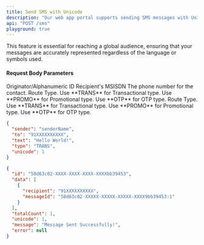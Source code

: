 ```yaml
---
title: Send SMS with Unicode
description: "Our web app portal supports sending SMS messages with Unicode characters, allowing you to communicate in multiple languages and include special characters."
api: "POST /sms"
playground: true
---
```


This feature is essential for reaching a global audience, ensuring that your messages are accurately represented regardless of the language or symbols used.

#### Request Body Parameters

<ParamField path="sender" type="string" required>
  Originator/Alphanumeric ID
</ParamField>

<ParamField path="to" type="string" required>
  Recipient's MSISDN
</ParamField>

<ParamField path="text" type="string" required>
  The phone number for the contact.
</ParamField>

<ParamField path="type" type="string" required>
  Route Type. Use **TRANS** for Transactional type. Use **PROMO** for
  Promotional type. Use **OTP** for OTP type.
</ParamField>

<ParamField path="unicode" type="integer">
  Route Type. Use **TRANS** for Transactional type. Use **PROMO** for
  Promotional type. Use **OTP** for OTP type.
</ParamField>

<CodeGroup>

```json SampleRequest.json
{
  "sender": "senderName",
  "to": "91XXXXXXXXXX",
  "text": "Hello World!",
  "type": "TRANS",
  "unicode": 1
}
```

```json SampleResponse.json
{
  "id": "58d63c02-XXXX-XXXX-XXXX-XXXXbb39453",
  "data": [
    {
      "recipient": "91XXXXXXXXXX",
      "messageId": "58d63c02-XXXXX-XXXXX-XXXXX-XXXX9bb39453:1"
    }
  ],
  "totalCount": 1,
  "unicode": 1,
  "message": "Message Sent Successfully!",
  "error": null
}
```

</CodeGroup>
